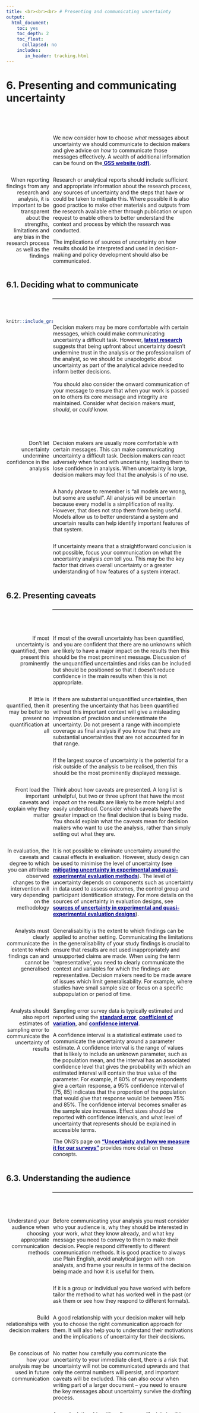 ```yaml
---
title: <br><br><br> # Presenting and communicating uncertainty
output:
  html_document:
    toc: yes
    toc_depth: 2
    toc_float:
      collapsed: no
    includes:
       in_header: tracking.html
---
```


<style type="text/css">

#TOC {
margin-top: 50px;
}

.list-group-item.active, .list-group-item.active:hover, .list-group-item.active:focus {
background-color: DARKBLUE;
} 

body {
margin-top : 150px;
counter-reset : h1;
}

.title{
display : none;
}

h1 {
  counter-reset:h2;
}

h2 {
counter-reset : h3;
}

h1:before{
  content : "6" ". ";
  counter-increment: h1;
}

h2:before {
content : "6" "." counter(h2,decimal) ". ";
counter-increment : h2;
}

h2.nocount:before {
content : "";
counter-increment : none;
}

.section h2{
padding-top: 200px;
float:right;
width: 75%;
}

.section h3{
float:right;
width: 75%;
}

hr { 
  display: block;
  margin-top: 0.5em;
  margin-bottom: 0.5em;
  margin-left: auto;
  margin-right: auto;
  border-style: inset;
  border-width: 1px;
  width: 75%;
  float: right;
} 


.rightA{
float:right;
width: 75%;
}

.leftB{
float: left;
width: 23%;
text-align: right;
}

.footer{
  position: relative; 
  margin-top: 200px; 
  height = 100px; 
  width: 100%;
  text-align: left
}


.
</style>

<div class="pageContentWrapper">

# Presenting and communicating uncertainty

<br><br>

<div class = "rightA"> 
We now consider how to choose <i>what</i> messages about uncertainty we should communicate to decision makers and give advice on <i>how</i> to communicate those messages effectively. A wealth of additional information can be found on the<a href="https://gss.civilservice.gov.uk/wp-content/uploads/2018/12/Communicating_Quality_Uncertainty_and_Change_for_publication.pdf" style="color: DARKBLUE;"> <b>GSS website (pdf)</b></a>.
</div>

<div style="clear: both;"></div>

<div class = "leftB">
When reporting findings from any research and analysis, it is important to be transparent about the strengths, limitations and any bias in the research process as well as the findings
</div>

<div class = "rightA">
Research or analytical reports should include sufficient and appropriate information about the research process, any sources of uncertainty and the steps that have or could be taken to mitigate this. Where possible it is also good practice to make other materials and outputs from the research available either through publication or upon request to enable others to better understand the context and process by which the research was conducted.

The implications of sources of uncertainty on how results should be interpreted and used in decision-making and policy development should also be communicated. 
</div>

<div style="clear: both;"></div>
 
## Deciding what to communicate

<div style="clear: both;"></div>

<hr>

<div style="clear: both;"></div>

<br>

<div class = "rightA">
Decision makers may be more comfortable with certain messages, which could make communicating uncertainty a difficult task. However, <a href="https://www.pnas.org/content/117/14/7672" style="color: DARKBLUE;"> <b>latest research</b></a> suggests that being upfront about uncertainty doesn’t undermine trust in the analysis or the professionalism of the analyst, so we should be unapologetic about uncertainty as part of the analytical advice needed to inform better decisions. <br><br> You should also consider the onward communication of your message to ensure that when your work is passed on to others its core message and integrity are maintained. Consider what decision makers <i>must</i>, <i>should</i>, or <i>could</i> know.
</div>

```r

knitr::include_graphics("images/Odd_tulip.png")

```


<div style="clear: both;"></div>

<br>

<div class = "rightA">
Decision makers are usually more comfortable with certain messages. This can make communicating uncertainty a difficult task. Decision makers can react adversely when faced with uncertainty, leading them to lose confidence in analysis.  When uncertainty is large, decision makers may feel that the analysis is of no use.
</div>

<div class = "leftB"> 
Don’t let uncertainty undermine confidence in the analysis
</div>

<div class = "rightA">
A handy phrase to remember is “all models are wrong, but some are useful”.  All analysis will be uncertain because every model is a simplification of reality. However, that does not stop them from being useful. Models allow us to better understand a system and uncertain results can help identify important features of that system. 
</div>

<div class = "rightA">
If uncertainty means that a straightforward conclusion is not possible, focus your communication on what the uncertainty analysis <i>can</i> tell you.  This may be the key factor that drives overall uncertainty or a greater understanding of how features of a system interact.  
</div>

<div style="clear: both;"></div>

## Presenting caveats

<div style="clear: both;"></div>

<hr>

<div style="clear: both;"></div>

<br>

<div class = "leftB"> 
If most uncertainty is quantified, then present this prominently
</div>

<div class = "rightA">
If most of the overall uncertainty has been quantified, and you are confident that there are no unknowns which are likely to have a major impact on the results then this should be the most prominent message. Discussion of the unquantified uncertainties and risks can be included but should be positioned so that it doesn’t reduce confidence in the main results when this is not appropriate.
</div>

<div class = "rightA">
If there are substantial unquantified uncertainties, then presenting the uncertainty that has been quantified without this important context will give a misleading impression of precision and underestimate the uncertainty. Do not present a range with incomplete coverage as final analysis if you know that there are substantial uncertainties that are not accounted for in that range.
</div>

<div class = "leftB"> 
If little is quantified, then it may be better to present no quantification at all
</div>

<div class = "rightA">
If the largest source of uncertainty is the potential for a risk outside of the analysis to be realised, then this should be the most prominently displayed message.  
</div>

<div class = "rightA">
Think about how caveats are presented. A long list is unhelpful, but two or three upfront that have the most impact on the results are likely to be more helpful and easily understood. Consider which caveats have the greater impact on the final decision that is being made. You should explain what the caveats mean for decision makers who want to use the analysis, rather than simply setting out what they are.
</div>

<div class = "leftB"> 
Front load the important caveats and explain why they matter
</div>

<div class = "rightA">
It is not possible to eliminate uncertainty around the causal effects in evaluation. However, study design can be used to minimise the level of uncertainty (see <a href = "chapter_4.html#Mitigating_uncertainty_in_experimental_and_quasi-experimental_evaluation_methods" style ="color: DARKBLUE;"> <b>mitigating uncertainty in experimental and quasi-experimental evaluation methods</b></a>). The level of uncertainty depends on components such as uncertainty in data used to assess outcomes, the control group and participant identification strategy. For more details on the sources of uncertainty in evaluation designs, see <a href = "chapter_3.html#Sources_of_uncertainty_in_experimental_and_quasi-experimental_evaluation_designs" style ="color: DARKBLUE;"> <b>sources of uncertainty in experimental and quasi-experimental evaluation designs</b></a>).
</div>

<div class = "leftB"> 
In evaluation, the caveats and degree to which you can attribute observed changes to the intervention will vary depending on the methodology 
</div>

<div class = "rightA">
Generalisabiltiy is the extent to which findings can be applied to another setting. Communicating the limitations in the generalisability of your study findings is crucial to ensure that results are not used inappropriately and unsupported claims are made. When using the term ‘representative’, you need to clearly communicate the context and variables for which the findings are representative. Decision makers need to be made aware of issues which limit generalisability. For example, where studies have small sample size or focus on a specific subpopulation or period of time. 
</div>

<div class = "leftB"> 
Analysts must clearly communicate the extent to which findings can and cannot be generalised 
</div>

<div class = "rightA">
Sampling error survey data is typically estimated and reported using the <a href = "https://www.ons.gov.uk/methodology/methodologytopicsandstatisticalconcepts/uncertaintyandhowwemeasureit#standard-error" style ="color: DARKBLUE;"> <b>standard error</b></a>, <a href = "https://www.ons.gov.uk/methodology/methodologytopicsandstatisticalconcepts/uncertaintyandhowwemeasureit#coefficient-of-variation" style ="color: DARKBLUE;"> <b>coefficient of variation</b></a>, and <a href = "https://www.ons.gov.uk/methodology/methodologytopicsandstatisticalconcepts/uncertaintyandhowwemeasureit#confidence-interval" style ="color: DARKBLUE;"> <b>confidence interval</b></a>.

A confidence interval is a statistical estimate used to communicate the uncertainty around a parameter estimate. A confidence interval is the range of values that is likely to include an unknown parameter, such as the population mean, and the interval has an associated confidence level that gives the probability with which an estimated interval will contain the true value of the parameter. For example, if 80% of survey respondents give a certain response, a 95% confidence interval of [75, 85] indicates that the proportion of the population that would give that response would be between 75% and 85%. The confidence interval becomes smaller as the sample size increases. Effect sizes should be reported with confidence intervals, and what level of uncertainty that represents should be explained in accessible terms. 

The ONS’s page on <a href = "https://www.ons.gov.uk/methodology/methodologytopicsandstatisticalconcepts/uncertaintyandhowwemeasureit" style ="color: DARKBLUE;"> <b>"Uncertainty and how we measure it for our surveys"</b></a> provides more detail on these concepts.
 
</div>

<div class = "leftB"> 
Analysts should also report estimates of sampling error to communicate the uncertainty of results 
</div>

<div style="clear: both;"></div>

## Understanding the audience

<div style="clear: both;"></div>

<hr>

<div style="clear: both;"></div>

<br>

<div class = "leftB">
Understand your audience when choosing appropriate communication methods
</div>

<div class = "rightA">
Before communicating your analysis you must consider who your audience is, why they should be interested in your work, what they know already, and what key message you need to convey to them to make their decision. People respond differently to different communication methods. It is good practice to always use Plain English, avoid analytical jargon with non analysts, and frame your results in terms of the decision being made and how it is useful for them. 
</div>

<div class = "rightA">
If it is a group or individual you have worked with before tailor the method to what has worked well in the past (or ask them or see how they respond to different formats).
</div>

<div class = "rightA">
A good relationship with your decision maker will help you to choose the right communication approach for them. It will also help you to understand their motivations and the implications of uncertainty for their decisions.
</div>

<div class= "leftB">
Build relationships with decision makers 
</div>

<div class = "rightA">
No matter how carefully you communicate the uncertainty to your immediate client, there is a risk that uncertainty will not be communicated upwards and that only the central numbers will persist, and important caveats will be excluded. This can also occur when writing part of a larger document – you need to ensure the key messages about uncertainty survive the drafting process.
</div>

<div class= "leftB">
Be conscious of how your analysis may be used in future communication 
</div>

<div class = "rightA">
A good relationship with colleagues will minimise this risk. Work collaboratively to ensure that colleagues understand why central numbers could be misleading and in which situations it would be inappropriate for them to be communicated on their own.   Always ensure that wherever possible you have sight of further communication before it is sent.

In evaluations, analysts have a responsibility to take all reasonable steps to ensure that findings from quantitative analysis are used appropriately and not misconstrued and must be clear about the level of confidence in findings, taking account of the level of uncertainty and generalisability. For some methodologies it is particularly important to ensure that audiences understand limitations and the implications for use in policymaking; for example, where analysis relies solely on limited datasets or where there is ecological fallacy (discussed in <a href = "chapter_3.html" style ="color: DARKBLUE;"> <b>Defining and identifying uncertainty</b></a>). 
</div>

<div style="clear: both;"></div>

<div class= "leftB">
Consider how to present measures of uncertainty to a non-analytical audience
</div>

<div class = "rightA">
If presenting results to a non-analytical audience, bear in mind that they may find statistical measures of uncertainty difficult to interpret. Consider other visual methods such as a BRAG (blue/black, red, amber, green) rating scale that communicates your confidence in the results.
</div>

<div style="clear: both;"></div>

## Deciding how to communicate uncertainty

<div style="clear: both;"></div>

<hr>

<div style="clear: both;"></div>

<div class = "rightA">
Now you have determined who your audience is and what the message is you need to consider how to communicate with your decision makers. Firstly, think about how you will be communicating your results. Will this be via a written report, presentation, or an oral briefing with or without visuals? Any constraints on format may steer you to an approach.
</div>

<div class = "rightA">
This section considers a range of approaches based on your understanding of the audience and the type of message you need to deliver.
</div>

<div style="clear: both;"></div>

## Communication basics

<div style="clear: both;"></div>

<hr>

<div style="clear: both;"></div>

<br>

<div class = "leftB">
Identify who your audience is
</div>

<div class = "rightA">
As mentioned earlier, knowing who your audience is, what their interest is in this analysis, and how they interpret evidence will determine how you communicate. Test your communication with the audience, do they understand the key message from your prose or visualisations?
</div>

<div class = "rightA">
How something is written has a major impact on how people perceive the uncertainty. <a href="https://www.tandfonline.com/doi/abs/10.1080/17457289.2018.1465061" style="color: DARKBLUE;"> <b>Research shows</b></a> that analysis is seen as less reliable if the outputs are conveyed only in words.  Numbers should be presented within a sentence if possible as this helps give context, making them easier to read and understand.<br>
To avoid any possible confusion between analytical conclusions and the uncertainty surrounding them,  it is <a href="https://royalsocietypublishing.org/doi/pdf/10.1098/rsos.181870" style="color: DARKBLUE;"> <b>good advice</b></a> to “keep your expressions of the magnitude of uncertainty clearly separate from the magnitude of any evidence you are trying to communicate”, while ensuring that caveats to the overall conclusions cannot be disregarded.
</div>

<div class = "leftB">
Assess whether to describe uncertainty in words or attach figures
</div>

<div class = "rightA">
Descriptive terms such as ‘low risk’ or ‘very likely’ can be interpreted very differently by <a href="https://www.tandfonline.com/doi/full/10.1080/02684527.2014.994955" style="color: DARKBLUE;"> <b>different people</b></a>. Where possible, it is sensible to attach a numerical probability and use these descriptive terms in support. <a href="https://www.pnas.org/content/117/14/7672" style="color: DARKBLUE;"> <b>Emerging research</b></a> suggests that numerically defined uncertainty is more trusted than worded statements, and, in fact, people find worded statements of uncertainty difficult to interpret and may entirely ignore the implication of worded statements in demonstrating that numbers are uncertain. 
</div>

<div class = "leftB">
Be careful when using descriptive terms and adhere to an established system if possible	
</div>

<div style="clear: both;"></div>

<div class = "rightA">
An exception to this is where there is an established system that your audience is used to for attaching terminology to probabilities and mapping between verbal, pictorial and numerical articulations of uncertainty. There are a variety of scales like this and they differ considerably in how they align verbal expressions to numerical articulations: 
<ul><li> <a href="https://wg1.ipcc.ch/SR/documents/ar5_uncertainty-guidance-note.pdf" style="color: DARKBLUE;"> <b>According to the IPCC (Intergovernmental Panel on Climate Change) (pdf)</b></a>, “very likely” means 90-100% probability. </li>
<li> <a href="https://bnf.nice.org.uk/guidance/adverse-reactions-to-drugs.html" style="color: DARKBLUE;"> <b>According to NICE (National Institute for Health and Care Excellence)</b></a>, probabilities of between 1 in 100 and 1 in 10 are referred to as “common”. </li>
<li> <a href="https://www.gov.uk/government/publications/guidance-note-on-legal-risk" style="color: DARKBLUE;"> <b>•	According to GLD (Government Legal Department)</b></a>, “high likelihoods” are those greater than 70%. </li>
<li> <a href="https://www.app.college.police.uk/app-content/intelligence-management/analysis/delivering-effective-analysis/" style="color: DARKBLUE;"> <b>According to PHIA (Professional Head of Intelligence Assessment)</b></a>, >=95% is “almost certain”. </li></ul>
</div>
<br>
Nevertheless, these scales can be useful provided the scale being used is well-understood by the intended audience. Setting out scales used alongside analytical presentations is strongly recommended to avoid confusion .

<div class = "rightA">
Presenting the likelihood of success <a href="https://www.uzh.ch/cmsssl/suz/dam/jcr:00000000-64a0-5b1c-0000-00003b7ec704/10.05-kahneman-tversky-79.pdf" style="color: DARKBLUE;"> <b>may be perceived differently (pdf)</b></a> to presenting the corresponding likelihood of failure. Present the information both ways to avoid bias (e.g. “there is an 80% chance of success and a 20% chance of failure”). By adding in the chance of failure, you remind the reader that it exists and how large it is, which may otherwise be overlooked. Visual part-to-whole comparisons can help with this. See <a href="chapter_6.html#Infographics" style="color: DARKBLUE;"> <b>infographics section</b></a> for more details.
</div>

<div class = "leftB">
Use positive and negative framing 
</div>

<div class = "rightA">
Research shows that there is no clear preference for choosing between probabilities and fractions (e.g. 10% probability, or 1 out of 10). Given this, <a href="https://www.annualreviews.org/doi/pdf/10.1146/annurev-statistics-010814-020148" style="color: DARKBLUE;"> <b>the usual preferences of the audience or the ‘norm’ within the organisation should be followed (pdf)</b></a> and you should stick to the same format (i.e. do not mix probabilities, fractions, ratios in the same report). . Some people are more familiar with percentages than fractions or ratios and articulations such as “1 in 100” in <a href="https://www.pnas.org/content/117/14/7672" style="color: DARKBLUE;"> <b>research</b></a> contexts can risk the misinterpretation that research has only been done on 100 people. 
</div>

<div class = "leftB">
Decide how to present your numbers
</div>

<div class = "rightA">
If using fractions, <a href="https://www.ncbi.nlm.nih.gov/pubmed/24625237" style="color: DARKBLUE;"> <b>keep the denominator constant</b></a> (e.g. “1 in 100 vs. 2 in 100”, rather than “1 in 100 vs. 1 in 50”) and as small as possible while keeping to integers (e.g. “1 in 100” rather than “10 in 1,000”), rounding if appropriate.
</div>

<div class = "rightA">
Saying a ‘10% chance of rain’ is meaningless unless you also state the time period – e.g. in the next hour, or at some point tomorrow – and location.
</div>

<div class = "leftB">
Be clear on the specifics and applicability
</div>

<div class = "rightA">
If the outputs are only intended for use within a specific frame (for example, a specific area or to a particular group of the population), then make sure this is clearly stated alongside the outputs. 
</div>

<div class = "rightA">
Consider the overall uncertainty in the numbers you have calculated. Round them appropriately to avoid spurious accuracy (e.g. perhaps 40% rather than 38.7% if the overall uncertainty is greater than one percentage point).
</div>

<div class = "leftB">
Use an appropriate level of precision
</div>

<div class = "rightA">
Presenting a single figure is best avoided as it can give a misleading impression of precision (e.g. “between 1,200 and 1,800”, rather than “1,500”). Further, emerging research (see <a href="https://www.pnas.org/content/117/14/7672" style="color: DARKBLUE;"> <b>here</b></a> and <a href="https://royalsocietypublishing.org/doi/pdf/10.1098/rsos.181870" style="color: DARKBLUE;"> <b>here</b></a>) suggests that ranges are better than point numbers for ensuring that decision makers understand that a number is uncertain at all.
</div>

<div class = "leftB">
Use ranges wherever possible
</div>

<div class = "rightA">
Commissioners may request a ‘best estimate’ for ease of onward use, but you must consider the risks in providing this. Try to understand how they intend to use the analysis, so you can provide something that meets their needs while also acknowledging the uncertainty.
</div>

<div class = "leftB">
Consider whether to include a ‘best estimate’ within the range
</div>

<div class = "rightA">
Stating a range may be perceived as a uniform distribution across the range. Conversely, stating a range around a best estimate may be perceived as a triangular distribution (or Normal with analytical audiences). The output distribution could of course also be asymmetric or bi-modal. Consider which of these best reflects the actual uncertainty when deciding what to present. 
</div>

<div class = "rightA">
Don’t simply use 95% confidence intervals by default. Think about what the outputs are going to be used for (see <a href="chapter_2.html" style="color: DARKBLUE;"> <b>Jointly agreeing how uncertainty should be used</b></a>), and discuss the level of risk and uncertainty that the decision maker wants to plan for – this might not be 5%.
</div>

<div class = "leftB">
Choose appropriate confidence/prediction intervals and be clear 
</div>

<div class = "rightA">
Be clear what confidence level you are using and ensure your audience understands what this means (avoiding precise statistical definitions if it will increase comprehension).
</div>

<div class = "rightA">
People interpret visualisations differently. Always have a title with the key message, otherwise people may not have the time to interpret the visualisation or misinterpret the key message.
</div>

<div class = "leftB">
Always label and pull out the key message from a visualisation
</div>

<div style="clear: both;"></div>



## Graphs and visualisation

<div style="clear: both;"></div>

<hr>

<div style="clear: both;"></div>

<br>

<div class = "leftB">
Graphs can be an excellent way of communicating the quantified elements of uncertainty
</div>

<div class = "rightA">
Graphs and visualisations are an excellent way of communicating the outputs of analysis, and many graph types allow you to communicate uncertainty within the graphic (provided the uncertainty has been quantified).
</div>

<div class = "rightA">
Unquantified uncertainties cannot generally be included in graphs, so will need to be communicated through other means (e.g. a risk log and/or assumptions log).
</div>

<div class = "rightA">
Some types of graphs are not particularly well suited to displaying quantified uncertainty, though this does not preclude their use if they are the most useful way to communicate a core message. You would need to find other ways to communicate uncertainty if using these chart types.
</div>

<div class = "leftB">
Some graph types cannot be used to show uncertainty clearly
</div>

<div class = "rightA">
Some simple graphs e.g. 
<br>
<i>Pie charts, donut charts, stacked charts</i>
</div>

<div class = "rightA">
May not always be useful when presenting uncertain analysis as they only show a single value for each data point. People can also find it difficult to compare angles or sizes of different sections.
</div>

<div class = "rightA">
Avoid more complex graphs e.g.
<br>
<i>Heat and Choropleth maps, Treemaps, Sankey diagrams</i>
</div>

<div class = "rightA">
as it can be difficult to communicate uncertainty in very information dense visualisations. There is not space to include the necessary extra information among the colours of heatmaps, the densely packed rectangles of Treemaps or the detailed flow lines of Sankey diagram.
</div>

<div class = "rightA">
You may have the full understanding of the underlying probability distribution, or just a range within which we expect the result to fall. You may choose to only include the uncertainty due to a single dominant uncertainty, or the outputs from a range of scenarios.
</div>

<div class = "leftB">
Decide what level of detail to include on uncertainty
</div>

<div class = "rightA">
For representing numerical uncertainty, scatter plots with 2-dimensional error bars, line graphs with a range, bar or line graphs with error bars and single point graphs with error bars can be useful when representing an uncertain range. Box plots or box plot series can be useful when representing summary statistics. Probability (or Cumulative) Distribution functions are helpful if you have full knowledge of the distribution around a result. 
</div>

<div class = "rightA">
For representing uncertainty due to alternative scenarios, multiple line graphs and descriptions in prose may be most helpful.
</div>

<div style="clear: both;"></div>

## Error bars

<div style="clear: both;"></div>

<hr>

<div style="clear: both;"></div>

<br>

<div class = "leftB">
Error bars are a simple way to illustrate a range around a data point
</div>

<div class = "rightA">
Error bars can be added to bar graphs, line graphs and scatter graphs to illustrate a range around a central estimate, within which we expect the value to lie with a given probability. Be aware that a non analytical audience may be less familiar with error bars.
</div>

<div style="clear: both;"></div>

<div class = "rightA">
As referred to previously, consider the situation and decide on an appropriate level to display.  E.g., don’t apply 95% confidence/prediction intervals by default. 
</div>

<div style="clear: both;"></div>

<div class = "rightA">
State what probability the error bars represent, and describe in prose how the viewer should ‘read’ the error bar.
</div>

<div style="clear: both;"></div>

<div class = "leftB">
Error bars can be applied to series of data points
</div>

<div class = "rightA">
Error bars can be added easily to a data series or time series. However, if the data are continuous (e.g. a time series) then consider whether showing multiple line graphs would be clearer than a single line graph with error bars.
</div>

<div style="clear: both;"></div>

<div class = "rightA">
If the output data are 2-dimensional, then you can apply error bars in 2 dimensions. Be careful to ensure that the resulting graph does not become illegible due to clutter.
</div>



```r

knitr::include_graphics("images/error_bars.png")

```

<div class = "rightA">
<i>Example: <a href="https://assets.publishing.service.gov.uk/government/uploads/system/uploads/attachment_data/file/794590/updated-energy-and-emissions-projections-2018.pdf" style="color: DARKBLUE;"> <b>Actual and projected performance against carbon budgets, BEIS (pdf)</b></a> For future emissions, vertical bars show uncertainty in the projections and indicate 95% confidence intervals for the uncertainties that have been modelled.</i>
</div>

<div style="clear: both;"></div>

## Box plots

<div style="clear: both;"></div>

<hr>

<div style="clear: both;"></div>

<br>

<div class = "leftB">
Box plots can convey more information about possible outcomes than a range alone 
</div>

<div class = "rightA">
Box plots can help the audience understand the underlying distribution of possible outcomes in more detail than just a range. Typically they show the median, interquartile range, maximum and minimum values for the range of possible outcomes. This can be particularly useful when the underlying distribution is skewed or non-normal.
</div>

<div style="clear: both;"></div>

<div class = "rightA">
Box plots can be arranged in parallel to show the distributions for a range of measures, and can help compare the different shapes.
</div>

<div style="clear: both;"></div>

<div class = "leftB">
Think about whether the audience will be familiar with the format 
</div>

<div class = "rightA">
Box plots may not be widely understood by non-analysts, so think carefully about whether the added information will be effective, or whether a simple range would be sufficient. Remember that most non analysts do not use the terms mean, median, inter quartile range frequently and may not know what they are. A labelled example can be used to help the audience interpret the format.
</div>


```r

knitr::include_graphics("images/box_plots.png")

```

<div class = "rightA">
<i>Example: <a href="https://www.gov.uk/government/publications/end-of-life-care-profiles-july-2018-data-update/statistical-commentary-end-of-life-care-profiles-july-2018-update" style="color: DARKBLUE;"> <b>Deaths in the usual place of residence, Public Health England</b></a> The graph depicts the percentage of individuals that die in their usual place of residence. Box plots are used to show the variation between different Clinical Commissioning Groups, and district and local authorities. A labelled box plot is presented to explain what the ranges mean. </i>
</div>

<div style="clear: both;"></div>


## Violin plots

<div style="clear: both;"></div>

<hr>

<div style="clear: both;"></div>

<br>

<div class = "leftB">
Violin plots give a sense of a distribution's shape by showing probability densities
</div>

<div class = "rightA">
Violin plots are similar to box plots except they also show the probability density of possible outcomes, where a greater width means higher probability. This reinforces awareness of an underlying distribution and gives an intuitive sense of the distribution's shape, although it can be difficult to infer specific probability values.
</div>

<div style="clear: both;"></div>

<div class = "leftB">
Violin plots can help avoid bias
</div>

<div class = "rightA">
Violin plots can help to avoid bias which can occur when interpreting intervals (for example when the uncertainty region is ignored in favour of the central tendency) or when reading error bars (for example within-the-bar-bias, common in bar charts). Within-the-bar bias occurs when viewers report that values are more likely to lie within the bar of a bar chart despite error bars indicating they could equally lie outside.
</div>

<div style="clear: both;"></div>

<div class = "leftB">
Consider whether the audience will be familiar with this type of plot
</div>

<div class = "rightA">
The audience might find interpretation of violin plots hard if they are unfamiliar with them. Weigh up the value added from the additional detail on uncertainty against the increased potential for audience confusion and consider what additional commentary should go alongside the plot to aid interpretation.
</div>

```r

knitr::include_graphics("images/violin_plots.png")

```

<div class = "rightA">
<i>Example: <a href="https://assets.publishing.service.gov.uk/government/uploads/system/uploads/attachment_data/file/917911/LE-UKSA_Commercial_Space_Surveillance_Tracking_FINAL_FOR_PUBLICATION.pdf" style="color: DARKBLUE;"> <b>Collision probabilities of non-constellation spacecraft and constellation satellites, London Economics analysis for the UK Space Agency (pdf)</b></a> The graph shows how the collision probability for a subset of 216 non-constellation spacecraft and over 16,000 constellation satellites changes across the years 2020, 2025, 2029 and 2036.</i>
</div>

<div style="clear: both;"></div>


## Probability density functions (PDFs)

<div style="clear: both;"></div>

<hr>

<div style="clear: both;"></div>

<br>

<div class = "leftB">
PDFs show complete information on the quantified uncertainty 
</div>

<div class = "rightA">
A probability density function can be used to give complete information on the range of possible outcomes, and the likelihood of each for a given estimate.
</div>

<div style="clear: both;"></div>

<div class = "leftB">
Think about whether the audience needs this much information 
</div>

<div class = "rightA">
While presenting complete information may seem ideal, it may be more information than the audience actually needs. Would a prose description of the mean and range be sufficient? If the PDF is approximately normal, then there may be little value in displaying it, as the essential features can be described in a few words.
</div>

<div style="clear: both;"></div>

<div class = "rightA">
The distribution could be multimodal – for example the marks for students passing a university module may have a peak for a number who don’t study very hard, and a peak for those who worked really hard. In this case it could be misleading to present the mean, so a graphical illustration   of the distribution may be more effective.
</div>

<div class = "leftB">
PDFs can be useful when the distribution of outcomes is multimodal, or otherwise complex 
</div>

<div style="clear: both;"></div>

<div class = "leftB">
Labelling can be used to highlight the key features 
</div>

<div class = "rightA">
It may aid clarity to draw the reader’s attention to important features, such as the mode.
</div>

<div style="clear: both;"></div>

<div class = "leftB">
Multiple PDFs can be used to show uncertainty across different measures
</div>

<div class = "rightA">
If we need to communicate a series of PDFs, then multiple functions can be shown to compare the range of possible outcomes across the series.
</div>

<div style="clear: both;"></div>

<div class = "rightA">
If there are only 2 or 3 these can be overlaid to make it easy to compare. With more, ‘small multiples’ are likely to be clearer.
</div>


```r

knitr::include_graphics("images/pdf.png")

```

<div class = "rightA">
<i>Example: <a href="https://www.metoffice.gov.uk/binaries/content/assets/metofficegovuk/pdf/research/ukcp/ukcp18-guidance---how-to-use-the-cdf-and-pdf-plots.pdf" style="color: DARKBLUE;"> <b>Change in Air Temperature for 2080-2099, Met Office (pdf)</b></a> The graph shows the expected change in air temperature in 2080-99 compared to 1981-2000 for a medium emission scenario. </i>
</div>

<div style="clear: both;"></div>

## Cumulative density functions (CDFs)

<div style="clear: both;"></div>

<hr>

<div style="clear: both;"></div>

<br>

<div class = "leftB">
A CDF may be more helpful than a PDF if there is a specific threshold of interest to the customer 
</div>

<div class = "rightA">
A cumulative density function shows similar information as a probability density function, but cumulatively. A CDF may be more helpful when the audience is primarily concerned with how likely it is that the value will be below (or above) a particular point (rather than the range within which we expect the value to fall). For example, how likely is it that our costs exceed our budget? Rather than, what are our costs going to be?
</div>

<div style="clear: both;"></div>

<div class = "leftB">
Labelling can be used to highlight the key features 
</div>

<div class = "rightA">
However, features such as the mode are less clear on a CDF (shown by the steepest part of the graph), as they are harder to read by eye.
</div>

<div style="clear: both;"></div>


```r

knitr::include_graphics("images/cdf.png")

```

<div class = "rightA">
<i>Example: <a href="https://www.metoffice.gov.uk/binaries/content/assets/metofficegovuk/pdf/research/ukcp/ukcp18-guidance---how-to-use-the-cdf-and-pdf-plots.pdf" style="color: DARKBLUE;"> <b>Change in Air Temperature for 2080-2099, Met Office (pdf)</b></a> The graph shows the same information as the PDF example above. The grey dotted lines indicated there is a 10% probability of a mean temperature change of less that 0.7C. The blue dotted line indicated that there is a 90% probability of a mean temperature change being less than 3.5C. </i>
</div>

<div style="clear: both;"></div>

## Fan charts

<div style="clear: both;"></div>

<hr>

<div style="clear: both;"></div>

<br>

<div class = "leftB">
Fan charts can show how uncertainty changes over time 
</div>

<div class = "rightA">
Fan charts can be used to show a series of different prediction intervals for time-series projections (e.g. 30%, 60% and 90% at the same time).  This is essentially plotting selected points from a time-dependent PDF.
</div>

<div style="clear: both;"></div>

<div class = "leftB">
Avoid including the mode 
</div>

<div class = "rightA">
Often a central ‘best estimate’ is not included, to avoid the viewer focussing on a single estimate and undermining the importance of the uncertainty
</div>


```r

knitr::include_graphics("images/fan_chart.png")

```

<div class = "rightA">
<i>Example: <a href="https://www.bankofengland.co.uk/-/media/boe/files/inflation-report/2019/may/inflation-report-may-2019.pdf?la=en&hash=D4985F6D513BF04EB81A28C53F6DB0CFB8CC09FB" style="color: DARKBLUE;"> <b>CPI inflation projection, Bank of England (pdf)</b></a> The graph depicts probability of various outcomes for CPI inflation in the future. The fan charts are constructed so that outturns of inflation are also expected to lie within the darkest central band and each pair of the lighter red areas on 30 occasions. In any particular quarter of the forecast period, inflation is therefore expected to lie somewhere within the fans on 90 out of 100 occasions. And on the remaining 10 out of 100 occasions inflation can fall anywhere outside the red area of the fan chart (grey area). </i>
</div>

<div style="clear: both;"></div>

## Multiple line charts

<div style="clear: both;"></div>

<hr>

<div style="clear: both;"></div>

<br>

<div class = "leftB">
Multiple line charts can be clearer than a series of error bars 
</div>

<div class = "rightA">
Multiple line charts with time series data show a quantified range around a ‘most likely’ projection (essentially a series of error bars).
</div>

<div style="clear: both;"></div>

<div class = "rightA">
With scenario analysis, a series of line charts can be used to show the projections from each scenario. Generally, with scenario analysis each scenario should be presented with equal prominence, to avoid suggesting that one is more likely than another (unless analysis has been carried out to quantify the likelihoods of each).
</div>

<div style="clear: both;"></div>

<div class = "leftB">
Avoid a middle "most likely" scenario 
</div>

<div class = "rightA">
Try to include an even number of scenarios, to avoid having a middle option that may be misinterpreted as the ‘most likely’ scenario.
</div>

```r

knitr::include_graphics("images/multiple_line.png")

```

<div class = "rightA">
<i>Example: <a href="http://cdn.obr.uk/FSR-July-2018.pdf" style="color: DARKBLUE;"> <b>Employment Projections, OBR (pdf)</b></a> The graph presents future employment levels for different demographic scenarios. Each scenario is represented by a separate line plot. The graph does not attempt to show the probability of each scenario occurring.  </i>
</div>

<div style="clear: both;"></div>

## Tornado diagrams

<div style="clear: both;"></div>

<hr>

<div style="clear: both;"></div>

<br>

<div class = "leftB">
Tornado diagrams can be used to show the <i>sources</i> of uncertainty 
</div>

<div class = "rightA">
Tornado diagrams are different to most other graphs discussed here. They are not used to show the outputs of the analysis, but to show how different sources of uncertainty contribute to the overall uncertainty.
</div>

<div class = "rightA">
Tornado diagrams depict sensitivity of a result to changes in selected variables. They show the effect on the output of varying each variable at a time, keeping other input variables at their assumed values.
</div>

<div style="clear: both;"></div>

<div class = "leftB">
Can help communicate the reasons for uncertainty, and identify further need for analysis 
</div>

<div class = "rightA">
If the level of uncertainty is unpalatable to the customers, then this format can be useful to help focus work on reducing the level of uncertainty in key parameters. Tornado diagrams also help you to focus on the inputs which are most important to focus on getting as "right" as is possible.
</div>

<div style="clear: both;"></div>

<div class = "leftB">
Tornado diagrams can be misleading in complex models 
</div>

<div class = "rightA">
One limitation of the format is that only one parameter is changed at a time. There are some situations where the uncertainty due to one variable may appear small initially but becomes much more prominent if a second variable takes on a slightly different value (e.g. think of a workflow model with a bottleneck. A tornado diagram might show the bottleneck parameter to be the overwhelming uncertainty. However, if this parameter is increased slightly then the bottleneck may move elsewhere, completely changing the picture)
</div>

```r

knitr::include_graphics("images/tornado.png")

```

<div class = "rightA">
<i>Example: <a href="https://assets.publishing.service.gov.uk/government/uploads/system/uploads/attachment_data/file/566567/BEIS_Electricity_Generation_Cost_Report.pdf" style="color: DARKBLUE;"> <b>Nuclear Levelized Cost of Electricity, BEIS (pdf)</b></a> . The graph presents the change in the levelized cost of nuclear electricity (&#163;/MWh) that would result from changes in input parameters. Impacts are shown from both 10% upward or downward movement in central estimates and from predetermined parameters ranges (high/low data range). Yellow bars represent an increase in the parameter, blue bar represent a decrease in the parameter.  </i>
</div>

<div style="clear: both;"></div>

## Hypothetical Outcome Plots (HOPs)

<div style="clear: both;"></div>

<hr>

<div style="clear: both;"></div>

<br>

<div class = "leftB">
HOPs make uncertainty hard to ignore 
</div>

<div class = "rightA">
Hypothetical outcome plots display possible outcomes as frames in an animation. This technique can make uncertainty visceral and harder to ignore.
</div>

<div class = "rightA">
Hypothetical outcomes are generated by drawing samples from a set of data in such a way that the samples could have resulted from the process that gave rise to the original data set (e.g. via bootstrapping). 
This technique can be applied to a range of data types and visualisations, 
for example regression lines with different gradients as determined by the variation in the data or a simple comparison of means like in the figure below. 
</div>

<div style="clear: both;"></div>

<div class = "leftB">
HOPs provide a useful alternative to typical markers of uncertainty 
</div>

<div class = "rightA">
Studies show that people are able to infer the distribution of data from the frequency of occurrences with surprising accuracy and therefore estimate 
likelihoods without needing prior knowledge of typical markers of uncertainty, such as confidence intervals, which non-analysts can find difficult to interpret. 
HOPs have also been shown to enable users to judge differences in probability between groups more accurately compared to error bars or violin plots. 
However, be aware that people can have difficulty inferring information such as the mean when variance is high. 
One way to overcome this is to include summary statistics with the plot. 
</div>

<div style="clear: both;"></div>

<div class = "leftB">
Consider animation frame rate 
</div>

<div class = "rightA">
Frame rate is an important design consideration. The animation must be sufficiently fast to allow the audience to view enough samples to reduce sampling error, 
but if too fast, the audience will not have time to register what they have seen. 
The addition of interactive controls can enable users to pause the animation or control the speed of frames. 
</div>

<div class = "rightA">
Consider whether HOPs are the most appropriate choice for communicating uncertainty in your work as some formats might not easily support animation and especially if your analysis is likely to become part of printed material.
</div>

```r

knitr::include_graphics("images/hop.gif")

```

<div class = "rightA">
<i>Example: <a href="https://medium.com/hci-design-at-uw/hypothetical-outcomes-plots-experiencing-the-uncertain-b9ea60d7c740" style="color: DARKBLUE;"> 
<b>Hypothetical Outcome Plots: Experiencing the Uncertain</b></a>.
How likely is it that B will be greater than A if more draws are taken? Error bars vs. HOPs. In the HOP, the lines tend to cluster around the mean, the most likely value, but show that more extreme values are still possible, albeit less likely.</i>
</div>

<div style="clear: both;"></div>

## Infographics

<div style="clear: both;"></div>

<hr>

<div style="clear: both;"></div>

<br>

<div class = "leftB">
Infographics can be useful for public facing communications 
</div>

<div class = "rightA">
Infographics are graphic visual representations of information, data or knowledge intended to present information quickly and clearly. <a href="http://ptgmedia.pearsoncmg.com/images/9780789749499/samplepages/0789749491.pdf" style="color: DARKBLUE;"> <b>They can improve people’s understanding (pdf)</b></a> by using graphics to enhance peoples’ ability to see patterns and trends.
</div>

<div style="clear: both;"></div>

<div class = "leftB">
Graphics can grab attention and make messages more accessible
</div>

<div class = "rightA">
When done well they will grab the reader’s attention and become a very powerful way of communicating key messages. Designing a good infographic may be worthwhile if your audience is less confident with data and analysis.
</div>

<div style="clear: both;"></div>

<div class = "rightA">
Not all infographics communicate uncertainty, but uncertainty information can be included within the infographic. In the example below, confidence intervals are included as part of the infographic . 
</div>

<div style="clear: both;"></div>

<div class = "leftB">
Watch out for common pitfalls and follow best practice for the design
</div>

<div class = "rightA">
Like all graphs and visualisation you should ensure the information is presented clearly and truthfully. With infographics there is additional the risk that visual design elements detract from the key message. Consider the final audience for the information to determine if an infographic is the right choice and <a href="https://gss.civilservice.gov.uk/wp-content/uploads/2012/12/infographics-guidelines.pdf" style="color: DARKBLUE;"> <b>follow best practice (pdf)</b></a>.
</div>

```r

knitr::include_graphics("images/infographic.png")

```

<div class = "rightA">
<i>Example: <a href="https://assets.publishing.service.gov.uk/government/uploads/system/uploads/attachment_data/file/747467/Key4Life_Report.pdf" style="color: DARKBLUE;"> <b>Reoffending Behaviour After Receiving Treatment, MoJ (pdf)</b></a>. The infographic uses people icons rather than a bar chart to show the number of reoffenders in a sample. An uncertainty in the form of confidence intervals is included in the infographic </i>
</div>

<div style="clear: both;"></div>

## Interactive tools

<div style="clear: both;"></div>

<hr>

<div style="clear: both;"></div>

<br>

<div class = "leftB">
Interactive tools can be used to immerse your reader on complex matters 
</div>

<div class = "rightA">
An interactive tool can help make analysis more accessible to non-specialists, assuming the non-specialists have the time to interact with the data. They can create an immersive experience that is easier for them to understand and is highly memorable. Note, that they often take longer to create and sometimes the key message may be lost.
</div>

<div style="clear: both;"></div>

<div class = "leftB">
Focus on specific messages 
</div>

<div class = "rightA">
Consider the overall message and where the uncertainties lie. Which aspects will the audience be interested in and what do they need to know? Remember with interactivity the user chooses what to look at. Will they find all your key messages in the tool or should these be highlighted somewhere? Use this understanding to bring focus to which interactive elements to create.
</div>

<div class = "rightA">
The interactivity will enable your users to manipulate and get a deeper understanding of the message.
</div>

<div style="clear: both;"></div>

<div class = "leftB">
Allow reader to adjust a key variable 
</div>

<div class = "rightA">
If a key source of uncertainty is a single variable, then it may be possible to construct a display that can be changed as the user adjusts the value of this variable by moving a slider.
</div>

<div class = "rightA">
Or, if there are several key assumptions that impact the result a chart may be created that will change depending on the inputs that the user inserts.
</div>

<div class = "rightA">
Being able to see what would happen if an underlying assumption was to change is a powerful way to demonstrate the level of uncertainty in a given result.
</div>

```r

knitr::include_graphics("images/interactive.png")

```

<div class = "rightA">
<i>Example: The <a href="https://www.gov.uk/guidance/2050-pathways-analysis" style="color: DARKBLUE;"> <b>DECC 2050 Calculator</b></a> is an award-winning, user-friendly tool that helps users to explore the choices available to meet the 2050 carbon target. Whilst it doesn’t explicitly cover the uncertainty in the underlying data it does allow the user to create their own set of policies to try to reach the target. This engaging tool was helpful in demonstrating to users how difficult some of the options are and the relative impact of each choice. </i>
</div>

<div style="clear: both;"></div>

## Communicating uncertainty in qualitative research

<div style="clear: both;"></div>

<hr>

<div style="clear: both;"></div>

<br>

<div class = "rightA">
The key principles of presenting and communicating uncertainty outlined in this section of the toolkit are also applicable when working with outputs from qualitative research. The only exception to this is the use of numeric data when presenting qualitative research findings. This is generally not considered good practice due to the small sample sizes and diverse make-up of the population.

<b> Recap of key principles </b>

<ul>
<li>Be transparent about the strengths, limitations and bias in the research process and their implications for the findings.</li>
<li>Decide what to communicate: start by deciding what to communicate, and consider what decision-makers must, should, or could know.</li>
<li>Present caveats: focus on those which will have the biggest impact on and implications for the decision.</li>
<li>Understand the audience: when writing for or presenting to non-analysts it is important to use plain English and avoid jargon. When analysis is being used to inform a decision, results should be framed with the decision in mind.</li>
<li>Consider the reporting format: the level of detail and options for how to present findings and uncertainty will depend on the required communications format – e.g. submission, report, presentation, oral briefing.</li>
</ul>
The remainder of this subsection includes guidance on how to communicate uncertainty when presenting findings from qualitative research.
</div>

<div style="clear: both;"></div>


<div class = "rightA">
<a href = "chapter_3.html" style = "color: DARKBLUE;"> <b>Section 3</b></a> of the toolkit details the main sources of uncertainty for qualitative research. These include: a lack of representativeness of the population and sub-groups within it, potential biases due to researchers’ subjective judgements in the process of recruitment and analysis, and differences in how research participants engage with the research process. 

When reporting findings from qualitative research it is important to be transparent about the limitations, bias and uncertainty in the research design and the implications for how findings should be interpreted and used in decision-making. 

Particular attention should be given to the rationale for the sample design and the judgements made when setting quotas and deciding on the number of participants recruited. The latter is especially important when it has not been possible, due to resource constraints, to undertake fieldwork until thematic saturation has occurred. Failure to do so means it is not possible to state that the findings are conclusive, and no new themes, insights or perspectives are likely to emerge. Including the rationale for and implications of the selected approach to data collection and the analysis is also beneficial.

It is also good practice to include the research tools (e.g. screening questionnaire and topic guide) in an annex. Although it is not common practice to share full details of the analysis process and tools used, including high level information about this could be beneficial to demonstrate the level of rigour applied. 
</div>

<div class = "leftB">
Communicate uncertainty in the research design 
</div>


<div class = "rightA">
As sample sizes in qualitative research are usually small and the research predominantly uses open and exploratory questions, it is not appropriate to report fractions, percentages or proportions when reporting findings. Instead use descriptive terms such as ‘few’, ‘many’, ‘majority’ to denote prevalence of an issue or finding. This will prevent misinterpretation or inappropriate use of data.
There is software that can support management and analysis of qualitative data. This can be especially helpful when dealing with large volumes of narrative data and when analysis is being undertaken by a team of researchers. This software can be used to add codes to qualitative data and to count the number of times particular words or themes are expressed. However, this analysis can take findings out of context and be misleading. Whilst it may be useful to use these functions to support interrogation of qualitative data as part of the analytic process, it is not appropriate to use the numeric outputs when communicating and presenting findings.
Finally, it is unlikely that uncertainty in qualitative analysis can be quantified. Whilst some endeavours have been made to do this within natural scientific fields, application has not been extended to the social sciences where it is usual to present uncertainty in narrative terms.
</div>

<div class = "leftB">
Avoid presenting numbers
</div>

<div class = "rightA">
Qualitative research findings will only ever be reflective of the views, behaviours and perceptions of the individuals participating in the research. Whilst these findings may be indicative of the attitudes and behaviour of the wider population they cannot be presented as representative. Whilst it may be possible to make generalisations about the wider population from the data and to create typologies or personas to exemplify the research findings, it is not possible to extrapolate findings to or make inferences about the population at large. When reporting findings, be up front about whether and how far statistical inference is valid and avoid inferring from one group to another.
</div>

<div class = "leftB">
Avoid making generalisations 
</div>

<div class = "rightA">
You can use quotations, vignettes and case studies to bring qualitative findings to life and increase resonance and depth of understanding of a particular issue or viewpoint. When doing so it is important to ensure that they are set in context within the report, so it is clear what they are trying to illustrate. This mitigates the risk of misattribution, misinterpretation and misuse of these tools by the audience. It is especially important if it is expected that research findings will be used to support other communication activities.
</div>

<div class = "leftB">
Contextualise illustrative examples 
</div>

<div class = "rightA">
Grounding qualitative findings in existing evidence can demonstrate the extent to which the new findings support or contradict previous theories and the likely reasons for this. This can be an effective way of reinforcing key messages to the audience, as well as mitigating uncertainty. Other data can include past qualitative and quantitative studies, a review of wider literature, as well as new quantitative research to test the prevalence of qualitative findings within the wider population.

If further research is required to validate new qualitative findings and determine if they can be generalised to the wider population, it is worth highlighting this to decision-makers. This will mean they understand the limitations of the current research and it can be used as well as how it can be strengthened.

</div>

<div class = "leftB">
Triangulate and validate data
</div>

<div style="clear: both;"></div>

## Uncertainty messaging in onward communication

<div style="clear: both;"></div>

<hr>

<div style="clear: both;"></div>

<br>

<div class = "leftB">
Be wary of message distortion
</div>

<div class = "rightA">
A key challenge that you will face when trying to communicate uncertainty messages is ensuring that the integrity of these messages is maintained when they are communicated onwards, beyond your immediate client. What we are trying to avoid here are situations in which your uncertainty message becomes “distorted” as it passes from client to client. This often manifests itself as important uncertainty information or other caveats being removed from the message, leaving only central numbers persisting in information exchanges. We can define the problem of message distortion using the following terms:

<ul>
<li> Immediate Client - Any individual/group that receives information directly from you whether this is verbally or from reading your publication. This group will receive your uncertainty message in its purest form. </li>
<li> Secondary Client - Any individual/group that receives your uncertainty message through an immediate client and not verbally from you or from reading your publication. This group is not guaranteed to receive your uncertainty message in its purest form and instead may receive a distorted version depending how effectively it is communicated to them by your immediate client. </li>
<li> Message distortion - A situation where a secondary client receives an incorrect version of your uncertainty message from an immediate client. Note that this framework largely deals with cases of misinformation only in which the sharing of inaccurate information is inadvertent. Detailed guidance on disinformation, the deliberate creation/sharing of false information, can be found in the <a href="https://gcs.civilservice.gov.uk/publications/resist-counter-disinformation-toolkit/" style="color: DARKBLUE;"><b>RESIST</b></a> toolkit</li>
</ul>
The challenge is to limit the extent of message distortion in the information exchange between your immediate and secondary clients.
</div>

<div style="clear: both;"></div>

<div class = "leftB">
Understanding your immediate clients 
</div>

<div class = "rightA">
When passing uncertainty messages to be communicated onwards, it is important that you consider who your immediate clients are, how they are likely to convey your message and whether you are likely to communicate with them again. We can condense the attributes of your immediate client as falling into two core characteristics:

<ul>
<li> Ambiguity – This is the extent to which you are unsure that your analytical message will be passed on accurately to secondary clients.</li>
<li> Accessibility – This is the degree of contact that you have with your immediate client i.e. Is this someone who you sit in meetings with on a daily basis or an anonymous social media user that you are never going to meet in person? </li>
</ul>
</div>
<div style="clear: both;"></div>

<div class = "leftB">
<b> Table A: The Ambiguity/Accessibility Matrix </b>
</div>
<div style="clear: both;"></div>

<div align = "center">
<table style ="width:100%;border-collapse: separate;border-spacing: 15px;">
<tr>
<th style= "text-align: left;">Ambiguity/Accessibility</th>
<th style= "text-align: left;">High Accessibility</th>
<th style= "text-align: left;">Low Accessibility</th>
</tr>
<tr>
<th style= "text-align: left;">Low Ambiguity</th>
<td>Case A: Low Ambiguity, High Accessibility</td>
<td>Case B: Low Ambiguity, Low Accessibility</td>
</tr>
<tr>
<th style= "text-align: left;">High Ambiguity</th>
<td>Case C: High Ambiguity, High Accessibility</td>
<td>Case D: High Ambiguity, Low Accessibility</td>
</tr>
</table>
</div>

<div class = "rightA">
Examples of immediate clients:

<ul>
<li>Case A: Low Ambiguity/High Accessibility – A trusted policy colleague who you have worked with for many years. In this situation it is likely that simply maintaining a good relationship is all that is required for them to pass on your message accurately.</li>
<li>Case B: Low Ambiguity/Low Accessibility – A well-respected figure in academia that works in a similar field to your work, likely to appreciate uncertainty messages in releases but has a lower level of accessibility due to being outside of the organisation. </li>
<li>Case C: High Ambiguity/High Accessibility – A policy colleague who has little analytical/statistical background and has shown little desire to embrace uncertainty messages in the past and instead prefers to present a “clearer” message without any of the necessary caveats. </li>
<li>Case D: High Ambiguity/Low Accessibility – A anonymous user on twitter who reads a tweet that features your publication, you have no knowledge of who the immediate client is in this situation and so there is a large amount of ambiguity combined with minimal accessibility. </li>
</ul>
</div>

<div style="clear: both;"></div>

<div class = "leftB">
Tailor your actions depending on the nature of your immediate client 
</div>

<div class = "rightA">
The set of possible responses when communicating uncertainty in analytical messages can be thought of as falling into three categories: 

<ul>
<li>Communication: Actions related to the way in which you communicate with your immediate client.</li>
<li>Content: Actions concerning what is communicated to the immediate client.</li>
<li>Continuity: Any actions to support and follow-up on any initial communication to the immediate client.</li>
</ul>
</div>

<div style="clear: both;"></div>

<div class = "leftB">
<b>Table B: Action Matrix</b>
</div>
<div style="clear: both;"></div>

<div align = "center">
<br>
<table style ="width:100%;border-collapse: separate;border-spacing: 15px;">
<tr>
<th style= "text-align: left;">Ambiguity/Accessibility</th>
<th style= "text-align: left;">Communication</th>
<th style= "text-align: left;">Content</th>
<th style= "text-align: left;">Continuity</th>
</tr>

<tr>
<th style= "text-align: left;">(A) Low Ambiguity / High Accessibility</th>
<td>
<ul>
<li>No change needed from an established method of communication that is known to work</li>
<li>If possible, increasing the amount of onward communications that go through this person would be an effective way to make use of a relationship with a reliable contact.</li> 
</ul>
</td>
<td>
<ul>
<li>No change is needed in terms of what content is communicated, given that there is confidence that uncertainty in analysis will be sufficiently communicated forwards.</li>
<li>More detailed and nuanced uncertainty messages can be given to this client, due to a low level of ambiguity combined with high accessibility.</li>
</ul>
</td>
<td>
<ul>
<li>It is important that this good relationship (an appreciation of each other’s perspectives and needs) is maintained. A high level of accessibility should make this easy to do so. </li>
</ul>
</td>
</tr>

<tr>
<th style= "text-align: left;">(B) Low Ambiguity / Low Accessibility</th>
<td>
<ul>
<li>Due to infrequent contact, there should be some verbal component when passing information as this gives the opportunity to clear up any misunderstandings immediately rather than in the future by which point a distorted message may have already been passed to several secondary clients. </li>
<li>Asking clarifying questions at this stage is a good way to ensure that uncertainty messages have been interpreted as intended. </li> 
</ul>
</td>
<td>
<ul>
<li>Due to a low level of ambiguity, content is likely to be communicated onwards accurately as long as it is initially interpreted correctly i.e., the risk of disinformation is low.</li>
<li>Therefore, while more focus should be placed on effective communication, the complexity of any uncertainty messages should be made appropriate to the level of expertise of your immediate client in order to ensure they are interpreted in the desired manner.</li>
<li>There is evidence (<a href = "https://arxiv.org/pdf/1902.09197.pdf" style = "Color: DARKBLUE;"><b>Ribeiro et al. 2019, pdf</b></a>) to suggest that summarising key information is an extractive way (by sub selecting key phrases), as opposed to abstractive summarisation (using paraphrasing), is a more effective way of preventing distortion when information is cascaded.</li>  
</ul>
</td>
<td>
<ul>
<li>A clear progression for this type of action is to take steps to increase accessibility. This is largely done through developing a relationship with this party.</li>
<li>This could take the form of more regular meetings to discuss common interests or establishing a feedback mechanism on the outcomes of previous communications.</li> 
</ul>
</td>
</tr>

<tr>
<th style= "text-align: left;">(C) High Ambiguity / High Accessibility</th>
<td>
<ul>
<li>High accessibility means that securing face-to-face/verbal contact isn’t likely to be an issue </li>
<li>Instead of simply viewing the individual/group as being untrustworthy, it is important to understand their motivations for the way in which they view uncertainty messages. This will allow you to anticipate any message distortion.</li> 
</ul>
</td>
<td>
<ul>
<li>Focusing on cases of misinformation, a lack of regard for uncertainty messaging often stems from a lack of knowledge on why these caveats are important. </li>
<li>As a result, more emphasis should be placed on why it is important these uncertainty messages are communicated onwards, not just what messages need be communicated.</li>
</ul>
</td>
<td>
<ul>
<li>Importance of communicating uncertainty can be stressed by pointing colleagues towards relevant materials, such as the GSS guidance on <a href = "https://gss.civilservice.gov.uk/policy-store/communicating-quality-uncertainty-and-change" style = "Color: DARKBLUE;"><b>Communicating Quality, Uncertainty and Change</b></a></li>
<li>Take opportunities to ensure that your message is communicated appropriately at critical moments e.g. Some departments have run trials in which analysts sit with Press Officers on the day of a publication release to help field any questions.</li> 
</ul>
</td>
</tr>

<tr>
<th style= "text-align: left;">(D) High Ambiguity / Low Accessibility</th>
<td>
<ul>
<li>Social media still very important in broadcasting to a wider audience however, it is clearly very difficult to control how an anonymised recipient uses this information. As such, the focus here should be on ensuring that the correct analytical message is presented on whatever platform the information is circulated on. </li>
<li>Maintaining a “sign-off” on any information released relating to analysis is helpful to ensure that the right information is communicated.</li> 
<li>In all cases, it is again a useful exercise to anticipate potential ways in which uncertainty messages may be distorted in onward communication. There are several examples of publications including graphics outlining what the output can and can’t be used for.</li>
</ul>
</td>
<td>
<ul>
<li>“Tightness” of message is crucial in this scenario. Clear and unambiguous messaging leaves as little room for distortion as possible.</li>
<li>There is evidence from the field of health that exaggeration in news is strongly correlated with exaggeration in press releases (<a href = "https://www.bmj.com/content/bmj/349/bmj.g7015.full.pdf" style = "Color: DARKBLUE;"><b>Sumner et al. 2014, pdf</b></a>). Therefore, maintaining accuracy in any form of press release is important.</li>
<li>Accompanying releases on these platforms with links to “explainers” written in plain-English will mitigate misinformation spread to some extent.</li>
<li>The GSS <a href = "https://gss.civilservice.gov.uk/policy-store/communicating-quality-uncertainty-and-change" style = "Color: DARKBLUE;"><b>Communicating Quality, Uncertainty and Change</b></a> guidance offers advice on how to successfully communicate information to users when under character limits imposed by platforms such as Twitter.</li>
</ul>
</td>
<td>
<ul>
<li>Responses to your release can be monitored to flag any common misconceptions that emerge. Subsequent FAQ communications can then be released to tackle these. </li>
<li>Keeping track of the volume and type of responses is also useful in determining what dissemination platforms are effective in communicating uncertainty messages.</li> 
</ul>
</td>
</tr>
</table>
</div>
<div style="clear: both;"></div>

<div class = "rightA">
A number of themes sit behind the set of actions outlined in the Action Matrix. These are additional factors that apply to all of the 			scenarios outlined by the Ambiguity/Accessibility Matrix:

<ul>
<li><b>Understanding who your clients are and how they use your analysis</b> – In all contexts, it is important to try to understand how your client plans to use this analytical information and what their motivations are. Studies show that people selectively seek out information that is consistent with their prior beliefs and sometimes process this more fluently than information that is inconsistent with their prior beliefs. The client’s pre-existing beliefs or attitudes towards you, the topic or object of uncertainty might influence the effects of any uncertainty communication and, in turn, how the client passes this information onward (<a href = "https://royalsocietypublishing.org/doi/full/10.1098/rsos.181870#d3e2087" style = "Color: DARKBLUE;"><b>van der Ples et al. 2019</b></a>). Therefore, in order for uncertainty to be communicated effectively, messages should be tailored to clients depending on knowledge of these factors. </li>
<li><b>Guiding your clients on how to use your analysis</b> – An inquiry into the <a href = "https://publications.parliament.uk/pa/cm201719/cmselect/cmpubadm/1820/1820.pdf" style = "Color: DARKBLUE;"><b>governance of statistics (pdf)</b></a>, published in July 2019, by the Public Administration and Constitutional Affairs Committee (PACAC) produced a recommendation that government statisticians ‘should do more to guide users how to use their statistics, explain how they are typically used, outlining their strengths and weaknesses, providing commentary and advice’ (point 46). Applying this to all analysis, even when information is passed onward from the most accessible and least ambiguous client, the onus is on you to ensure clarity of message, something which is greatly aided by this type of communication. </li>
<li><b>Client Expertise/Knowledge</b> – The complexity of uncertainty messaging in all contexts needs to be tailored towards the level of expertise of your client i.e., their ability to correctly understand and use the information. Providing messages to a low-expertise client that are too complex carries the risk of them accidentally distorting the information due to a lack of knowledge, irrespective of ambiguity/accessibility levels. Conversely, delivering an overly simplified message to a high-expertise client represents a missed opportunity to communicate more nuanced uncertainty messages. </li>
<li><b>Communicating uncertainty within the presentation of analysis</b> – Uncertainty caveats can be embedded directly into analysis in a variety of ways, for example, by presenting figures with confidence intervals. It then requires a deliberate action from the immediate client to remove this information, whereas it would be much easier to deliberately or accidentally drop footnotes or other contextual information that is not embedded into the analysis. </li>
</ul>
</div>


<div style="clear: both;"></div>
<div class="footer">
<b>Useful links:</b>
<br><br>
<a href="accessibility.html">Click here to see the accessibility statement</a>
<br><br>
<a href="index.html">Click here to return to home page</a>
</div>
